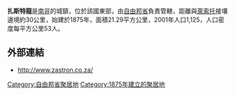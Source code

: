 '''扎斯特龍'''是[[南非|南非]]的城鎮，位於該國東部，由[[自由邦省|自由邦省]]負責管轄，距離與[[萊索托|萊索托]]接壤邊境約30公里，始建於1875年，面積21.29平方公里，2001年人口1,125，人口密度每平方公里53人。

==外部連結==
* http://www.zastron.co.za/ {{Wayback|url=http://www.zastron.co.za/ |date=20130525051831 }}

{{SouthAfrica-geo-stub}}
[[Category:自由邦省聚居地|Category:自由邦省聚居地]]
[[Category:1875年建立的聚居地|Category:1875年建立的聚居地]]
